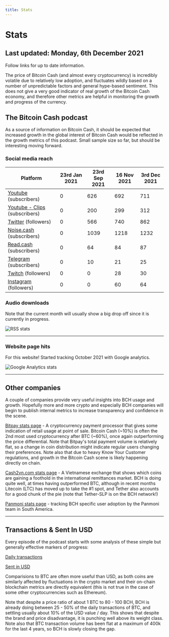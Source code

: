 ```yaml
---
title: Stats
---
```



# Stats

## Last updated: Monday, 6th December 2021

Follow links for up to date information.

The price of Bitcoin Cash (and almost every cryptocurrency) is incredibly volatile due to relatively low adoption, and fluctuates wildly based on a number of unpredictable factors and general hype-based sentiment. This does not give a very good indicator of real growth of the Bitcoin Cash economy, and therefore other metrics are helpful in monitoring the growth and progress of the currency.

## The Bitcoin Cash podcast

As a source of information on Bitcoin Cash, it should be expected that increased growth in the global interest of Bitcoin Cash would be reflected in the growth metrics of this podcast. Small sample size so far, but should be interesting moving forward.

### Social media reach

| Platform                                                                                  | 23rd Jan 2021 | 23rd Sep 2021 | 16 Nov 2021 | 3rd Dec 2021 |
| ----------------------------------------------------------------------------------------- | ------------- | ------------- | ----------- | ------------ |
| [Youtube](https://www.youtube.com/channel/UCsrDsJnHFnkMnJhEslofyPQ) (subscribers)         | 0             | 626           | 692         | 711          |
| [Youtube - Clips](https://www.youtube.com/channel/UC22kOwMuIzJCOtAPjoIjkFA) (subscribers) | 0             | 200           | 299         | 312          |
| [Twitter](https://twitter.com/TheBCHPodcast) (followers)                                  | 0             | 566           | 740         | 862          |
| [Noise.cash](https://noise.cash/u/TheBitcoinCashPodcast) (subscribers)                    | 0             | 1039          | 1218        | 1232         |
| [Read.cash](https://read.cash/@BitcoinCashPodcast) (subscribers)                          | 0             | 64            | 84          | 87           |
| [Telegram](https://t.me/thebitcoincashpodcast) (subscribers)                              | 0             | 10            | 21          | 25           |
| [Twitch](https://www.twitch.tv/thebitcoincashpodcast) (followers)                         | 0             | 0             | 28          | 30           |
| [Instagram](https://www.instagram.com/thebitcoincashpodcast/) (followers)                 | 0             | 0             | 60          | 64           |

### Audio downloads

Note that the current month will usually show a big drop off since it is currently in progress.

<img src={rssUrl} alt="RSS stats" />

<hr />

### Website page hits

For this website! Started tracking October 2021 with Google analytics.

<img src={gaUrl} alt="Google Analytics stats" />

<hr />

## Other companies

A couple of companies provide very useful insights into BCH usage and growth. Hopefully more and more crypto and especially BCH companies will begin to publish internal metrics to increase transparency and confidence in the scene.

[Bitpay stats page](https://bitpay.com/stats/) - A cryptocurrency payment processor that gives some indication of retail usage at point of sale. Bitcoin Cash (~10%) is often the 2nd most used cryptocurrency after BTC (~60%), once again outperforming the price differential. Note that Bitpay's total payment volume is relatively flat, so a change in coin distribution might indicate regular users changing their preferences. Note also that due to heavy Know Your Customer regulations, and growth in the Bitcoin Cash scene is likely happening directly on chain.

[Cash2vn.com stats page](https://www.cash2vn.com/stats) - A Vietnamese exchange that shows which coins are gaining a foothold in the international remittances market. BCH is doing quite well, at times having outperformed BTC, although in recent months Litecoin (LTC) has moved up to take the #1 spot, and Tether also accounts for a good chunk of the pie (note that Tether-SLP is on the BCH network!)

[Panmoni stats page](https://stats.panmoni.com/) - tracking BCH specific user adoption by the Panmoni team in South America.

<hr />

## Transactions & Sent In USD

Every episode of the podcast starts with some analysis of these simple but generally effective markers of progress:

[Daily transactions](https://cash.coin.dance/blocks/transactions)

[Sent in USD](https://bitinfocharts.com/comparison/sentinusd-btc-bch.html#3y)

Comparisions to BTC are often more useful than USD, as both coins are similarly affected by fluctuations in the crypto market and their on-chain blockchain metrics are directly equivalent (this is not true in the case of some other cryptocurrencies such as Ethereum).

Note that despite a price ratio of about 1 BTC to 80 - 100 BCH, BCH is already doing between 25 - 50% of the daily transactions of BTC, and settling usually about 10% of the USD value / day. This shows that despite the brand and price disadvantage, it is punching well above its weight class. Note also that BTC transaction volume has been flat at a maximum of 400k for the last 4 years, so BCH is slowly closing the gap.
